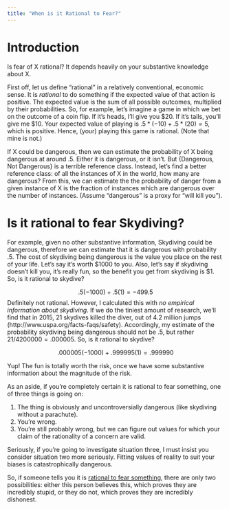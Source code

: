 ```yaml
---
title: "When is it Rational to Fear?"
---
```


# Introduction

Is fear of X rational? It depends heavily on your substantive knowledge about X.

First off, let us define "rational" in a relatively conventional, economic sense. It is *rational* to do something if the expected value of that action is positive. The expected value is the sum of all possible outcomes, multiplied by their probabilities. So, for example, let's imagine a game in which we bet on the outcome of a coin flip. If it's heads, I'll give you \$20. If it's tails, you'll give me \$10. Your expected value of playing is $.5*(-10) + .5*(20) = 5$, which is positive. Hence, (your) playing this game is rational. (Note that mine is not.)

If X could be dangerous, then we can estimate the probability of X being dangerous at around .5. Either it is dangerous, or it isn't. But {Dangerous, Not Dangerous} is a terrible reference class. Instead, let's find a better reference class: of all the instances of X in the world, how many are dangerous? From this, we can estimate the the probability of danger from a given instance of X is the fraction of instances which are dangerous over the number of instances. (Assume "dangerous" is a proxy for "will kill you").

# Is it rational to fear Skydiving?

For example, given no other substantive information, Skydiving could be dangerous, therefore we can estimate that it is dangerous with probability .5. The cost of skydiving being dangerous is the value you place on the rest of your life. Let's say it's worth \$1000 to you. Also, let's say if skydiving doesn't kill you, it's really fun, so the benefit you get from skydiving is \$1. So, is it rational to skydive?

$$.5(-1000) + .5(1) = -499.5$$
Definitely not rational. However, I calculated this with *no empirical information about skydiving*. If we do the tiniest amount of research, we'll find that in 2015, 21 skydives killed the diver, out of 4.2 million jumps (http://www.uspa.org/facts-faqs/safety). Accordingly, my estimate of the probability skydiving being dangerous should not be .5, but rather $21/4200000=.000005$. So, is it rational to skydive?

$$.000005(-1000) + .999995(1) = .999990$$

Yup! The fun is totally worth the risk, once we have some substantive information about the magnitude of the risk.

As an aside, if you're completely certain it is rational to fear something, one of three things is going on:

1. The thing is obviously and uncontroversially dangerous (like skydiving without a parachute).
2. You're wrong.
3. You're still probably wrong, but we can figure out values for which your claim of the rationality of a concern are valid.

Seriously, if you're going to investigate situation three, I must insist you consider situation two more seriously. Fitting values of reality to suit your biases is catastrophically dangerous.

So, if someone tells you it is [rational to fear something](https://twitter.com/GenFlynn/status/703387702998278144), there are only two possibilities: either this person believes this, which proves they are incredibly stupid, or they do not, which proves they are incredibly dishonest.
